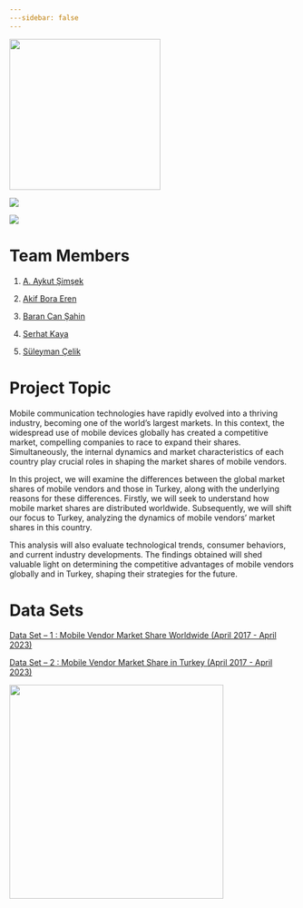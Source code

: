 ```yaml
---
---sidebar: false 
---
```


![](images/text%20(2).gif){fig-align="center" width="266"}

![](images/text%20(8).gif){fig-align="center"}

![](images/text%20(7)-01.gif){fig-align="center"}

# Team Members

1.  [A. Aykut Şimşek](http://aykutsimsek.net)

2.  [Akif Bora Eren](https://emu-hacettepe-analytics.github.io/emu430-fall2023-akifboraeren/)

3.  [Baran Can Şahin](https://emu-hacettepe-analytics.github.io/emu430-fall2023-sahinbarancan/)

4.  [Serhat Kaya](https://emu-hacettepe-analytics.github.io/emu430-fall2023-SerhattKayaa/)

5.  [Süleyman Çelik](https://emu-hacettepe-analytics.github.io/emu430-fall2023-celikksuleyman/)

# Project Topic

Mobile communication technologies have rapidly evolved into a thriving industry, becoming one of the world's largest markets. In this context, the widespread use of mobile devices globally has created a competitive market, compelling companies to race to expand their shares. Simultaneously, the internal dynamics and market characteristics of each country play crucial roles in shaping the market shares of mobile vendors.

In this project, we will examine the differences between the global market shares of mobile vendors and those in Turkey, along with the underlying reasons for these differences. Firstly, we will seek to understand how mobile market shares are distributed worldwide. Subsequently, we will shift our focus to Turkey, analyzing the dynamics of mobile vendors' market shares in this country.

This analysis will also evaluate technological trends, consumer behaviors, and current industry developments. The findings obtained will shed valuable light on determining the competitive advantages of mobile vendors globally and in Turkey, shaping their strategies for the future.

# Data Sets

[Data Set -- 1 : Mobile Vendor Market Share Worldwide (April 2017 - April 2023)](https://gs.statcounter.com/vendor-market-share/mobile/worldwide/#monthly-201704-202304)

[Data Set -- 2 : Mobile Vendor Market Share in Turkey (April 2017 - April 2023)](https://gs.statcounter.com/vendor-market-share/mobile/turkey/#monthly-201704-202304)

![](images/mobile-569.gif){fig-align="center" width="377"}

